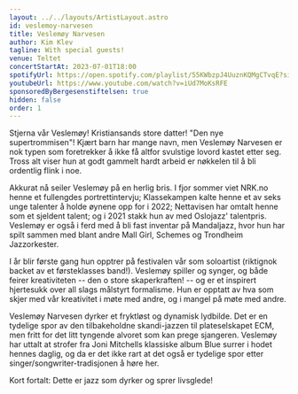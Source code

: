 ```yaml
---
layout: ../../layouts/ArtistLayout.astro
id: veslemoy-narvesen
title: Veslemøy Narvesen
author: Kim Klev
tagline: With special guests!
venue: Teltet
concertStartAt: 2023-07-01T18:00
spotifyUrl: https://open.spotify.com/playlist/55KWbzpJ4UuznKQMgCTvqE?si=113077945ee349d9
youtubeUrl: https://www.youtube.com/watch?v=iUd7MoKsRFE
sponsoredByBergesenstiftelsen: true
hidden: false
order: 1
---
```


Stjerna vår Veslemøy! Kristiansands store datter! "Den nye supertrommisen"! Kjært barn har mange navn, men Veslemøy Narvesen er nok typen som foretrekker å ikke få altfor svulstige lovord kastet etter seg. Tross alt viser hun at godt gammelt hardt arbeid er nøkkelen til å bli ordentlig flink i noe.

Akkurat nå seiler Veslemøy på en herlig bris. I fjor sommer viet NRK.no henne et fullengdes portrettintervju; Klassekampen kalte henne et av seks unge talenter å holde øynene opp for i 2022; Nettavisen har omtalt henne som et sjeldent talent; og i 2021 stakk hun av med Oslojazz' talentpris. Veslemøy er også i ferd med å bli fast inventar på Mandaljazz, hvor hun har spilt sammen med blant andre Mall Girl, Schemes og Trondheim Jazzorkester.

I år blir første gang hun opptrer på festivalen vår som soloartist (riktignok backet av et førsteklasses band!). Veslemøy spiller og synger, og både feirer kreativiteten -- den o store skaperkraften! -- og er et inspirert hjertesukk over all slags målstyrt formalisme. Hun er opptatt av hva som skjer med vår kreativitet i møte med andre, og i mangel på møte med andre.

Veslemøy Narvesen dyrker et fryktløst og dynamisk lydbilde. Det er en tydelige spor av den tilbakeholdne skandi-jazzen til plateselskapet ECM, men fritt for det litt tyngende alvoret som kan prege sjangeren. Veslemøy har uttalt at strofer fra Joni Mitchells klassiske album Blue surrer i hodet hennes daglig, og da er det ikke rart at det også er tydelige spor etter singer/songwriter-tradisjonen å høre her.

Kort fortalt: Dette er jazz som dyrker og sprer livsglede!

